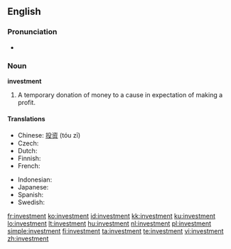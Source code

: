 ==English==
{{wikipedia}}

===Pronunciation===
* {{audio|en-us-investment.ogg|Audio (US)}}

===Noun===
'''investment'''

# A temporary donation of money to a cause in expectation of making a profit.

====Translations====
{{trans-top|temporary donation of money}}
* Chinese: [[投资]] (tóu zī)
* Czech: {{t|cs|investice|f}}
* Dutch: {{t|nl|investering}}
* Finnish: {{t|fi|sijoitus}}
* French: {{t|fr|investissement}}
{{trans-mid}}
* Indonesian: {{t|id|investasi}}
* Japanese: {{t|ja|投資|tr=tōshi|sc=Jpan}}
* Spanish: {{t|es|inversión|f}}
* Swedish: {{t|sv|investering}}
{{trans-bottom}}

[[fr:investment]]
[[ko:investment]]
[[id:investment]]
[[kk:investment]]
[[ku:investment]]
[[lo:investment]]
[[lt:investment]]
[[hu:investment]]
[[nl:investment]]
[[pl:investment]]
[[simple:investment]]
[[fi:investment]]
[[ta:investment]]
[[te:investment]]
[[vi:investment]]
[[zh:investment]]